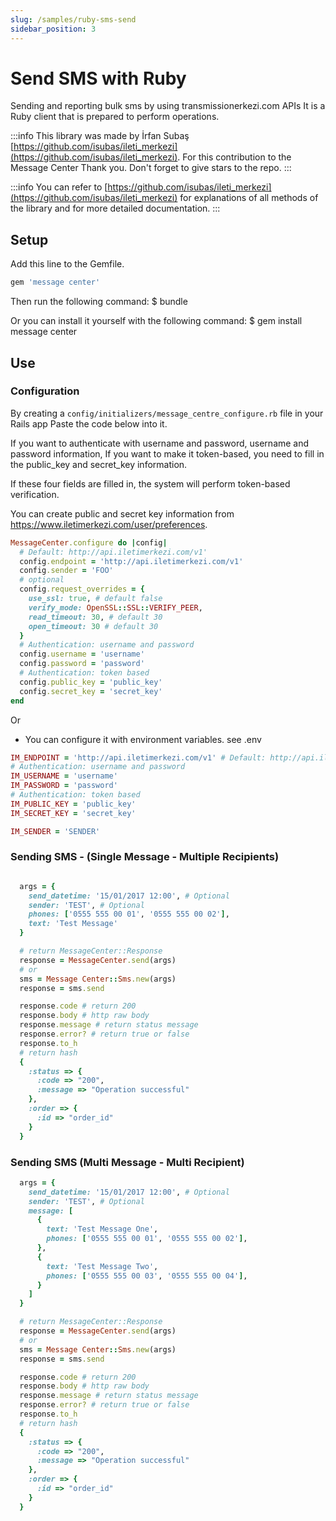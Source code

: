 ```yaml
---
slug: /samples/ruby-sms-send
sidebar_position: 3
---
```


# Send SMS with Ruby
Sending and reporting bulk sms by using transmissionerkezi.com APIs
It is a Ruby client that is prepared to perform operations.

:::info
This library was made by İrfan Subaş [https://github.com/isubas/ileti_merkezi](https://github.com/isubas/ileti_merkezi). For this contribution to the Message Center
Thank you. Don't forget to give stars to the repo.
:::

:::info
You can refer to [https://github.com/isubas/ileti_merkezi](https://github.com/isubas/ileti_merkezi) for explanations of all methods of the library and for more detailed documentation.
:::

## Setup
Add this line to the Gemfile.

```ruby
gem 'message center'
```

Then run the following command:
$ bundle

Or you can install it yourself with the following command:
$ gem install message center

## Use

### Configuration

By creating a `config/initializers/message_centre_configure.rb` file in your Rails app
Paste the code below into it.

If you want to authenticate with username and password, username and password information,
If you want to make it token-based, you need to fill in the public_key and secret_key information.

If these four fields are filled in, the system will perform token-based verification.

You can create public and secret key information from https://www.iletimerkezi.com/user/preferences.

```ruby
MessageCenter.configure do |config|
  # Default: http://api.iletimerkezi.com/v1'
  config.endpoint = 'http://api.iletimerkezi.com/v1'
  config.sender = 'FOO'
  # optional
  config.request_overrides = {
    use_ssl: true, # default false
    verify_mode: OpenSSL::SSL::VERIFY_PEER,
    read_timeout: 30, # default 30
    open_timeout: 30 # default 30
  }
  # Authentication: username and password
  config.username = 'username'
  config.password = 'password'
  # Authentication: token based
  config.public_key = 'public_key'
  config.secret_key = 'secret_key'
end
```

Or

- You can configure it with environment variables. see .env

```ruby
IM_ENDPOINT = 'http://api.iletimerkezi.com/v1' # Default: http://api.iletimerkezi.com/v1
# Authentication: username and password
IM_USERNAME = 'username'
IM_PASSWORD = 'password'
# Authentication: token based
IM_PUBLIC_KEY = 'public_key'
IM_SECRET_KEY = 'secret_key'

IM_SENDER = 'SENDER'
```

### Sending SMS - (Single Message - Multiple Recipients)

```ruby

  args = {
    send_datetime: '15/01/2017 12:00', # Optional
    sender: 'TEST', # Optional
    phones: ['0555 555 00 01', '0555 555 00 02'],
    text: 'Test Message'
  }

  # return MessageCenter::Response
  response = MessageCenter.send(args)
  # or
  sms = Message Center::Sms.new(args)
  response = sms.send

  response.code # return 200
  response.body # http raw body
  response.message # return status message
  response.error? # return true or false
  response.to_h
  # return hash
  {
    :status => {
      :code => "200",
      :message => "Operation successful"
    },
    :order => {
      :id => "order_id"
    }
  }
```

### Sending SMS (Multi Message - Multi Recipient)

```ruby
  args = {
    send_datetime: '15/01/2017 12:00', # Optional
    sender: 'TEST', # Optional
    message: [
      {
        text: 'Test Message One',
        phones: ['0555 555 00 01', '0555 555 00 02'],
      },
      {
        text: 'Test Message Two',
        phones: ['0555 555 00 03', '0555 555 00 04'],
      }
    ]
  }

  # return MessageCenter::Response
  response = MessageCenter.send(args)
  # or
  sms = Message Center::Sms.new(args)
  response = sms.send

  response.code # return 200
  response.body # http raw body
  response.message # return status message
  response.error? # return true or false
  response.to_h
  # return hash
  {
    :status => {
      :code => "200",
      :message => "Operation successful"
    },
    :order => {
      :id => "order_id"
    }
  }
```